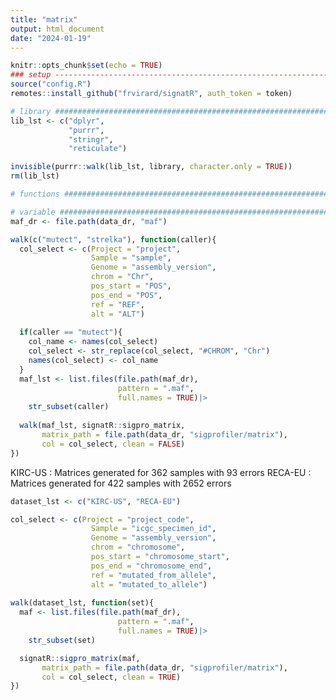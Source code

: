 ```yaml
---
title: "matrix"
output: html_document
date: "2024-01-19"
---
```


```r
knitr::opts_chunk$set(echo = TRUE)
### setup ----------------------------------------------------------------------
source("config.R")
remotes::install_github("frvirard/signatR", auth_token = token)

# library ######################################################################
lib_lst <- c("dplyr",
             "purrr",
             "stringr",
             "reticulate")

invisible(purrr::walk(lib_lst, library, character.only = TRUE))
rm(lib_lst)

# functions ####################################################################

# variable #####################################################################
maf_dr <- file.path(data_dr, "maf")
```

```r
walk(c("mutect", "strelka"), function(caller){
  col_select <- c(Project = "project",
                  Sample = "sample",
                  Genome = "assembly_version",
                  chrom = "Chr",
                  pos_start = "POS",
                  pos_end = "POS",
                  ref = "REF",
                  alt = "ALT")
  
  if(caller == "mutect"){
    col_name <- names(col_select)
    col_select <- str_replace(col_select, "#CHROM", "Chr")
    names(col_select) <- col_name
  }
  maf_lst <- list.files(file.path(maf_dr), 
                        pattern = ".maf", 
                        full.names = TRUE)|>
    str_subset(caller)
  
  walk(maf_lst, signatR::sigpro_matrix, 
       matrix_path = file.path(data_dr, "sigprofiler/matrix"),
       col = col_select, clean = FALSE)
})
```
KIRC-US : Matrices generated for 362 samples with 93 errors
RECA-EU : Matrices generated for 422 samples with 2652 errors

```r
dataset_lst <- c("KIRC-US", "RECA-EU")

col_select <- c(Project = "project_code",
                  Sample = "icgc_specimen_id",
                  Genome = "assembly_version",
                  chrom = "chromosome",
                  pos_start = "chromosome_start",
                  pos_end = "chromosome_end",
                  ref = "mutated_from_allele",
                  alt = "mutated_to_allele")
  
walk(dataset_lst, function(set){
  maf <- list.files(file.path(maf_dr), 
                        pattern = ".maf", 
                        full.names = TRUE)|>
    str_subset(set)

  signatR::sigpro_matrix(maf, 
       matrix_path = file.path(data_dr, "sigprofiler/matrix"),
       col = col_select, clean = TRUE)
})
```

